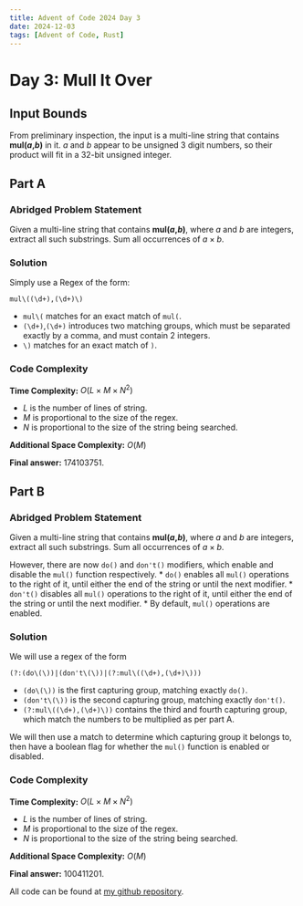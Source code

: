 ---
title: Advent of Code 2024 Day 3
date: 2024-12-03
tags: [Advent of Code, Rust]
---

<script src="https://cdnjs.cloudflare.com/ajax/libs/highlight.js/11.11.1/highlight.min.js"></script>
<script src="blog-post-scripts.js"></script>
<script type="text/javascript">hljs.highlightAll();</script>

# Day 3: Mull It Over

## Input Bounds

From preliminary inspection, the input is a multi-line string that contains **mul($a$,$b$)** in it. $a$ and $b$ appear to be unsigned 3 digit numbers, so their product will fit in a 32-bit unsigned integer.

## Part A

### Abridged Problem Statement

Given a multi-line string that contains **mul($a$,$b$)**, where $a$ and $b$ are integers, extract all such substrings. Sum all occurrences of $a\times b$.

### Solution

Simply use a Regex of the form:
```
mul\((\d+),(\d+)\)
```

* `mul\(` matches for an exact match of `mul(`.
* `(\d+)`,`(\d+)` introduces two matching groups, which must be separated exactly by a comma, and must contain 2 integers.
* `\)` matches for an exact match of `)`.

### Code Complexity

**Time Complexity:** $O(L \times M \times N^2)$

* $L$ is the number of lines of string.
* $M$ is proportional to the size of the regex.
* $N$ is proportional to the size of the string being searched.

**Additional Space Complexity:** $O(M)$

**Final answer:** 174103751.

## Part B

### Abridged Problem Statement

Given a multi-line string that contains **mul($a$,$b$)**, where $a$ and $b$ are integers, extract all such substrings. Sum all occurrences of $a\times b$.

However, there are now `do()` and `don't()` modifiers, which enable and disable the `mul()` function respectively. 
* `do()` enables all `mul()` operations to the right of it, until either the end of the string or until the next modifier.
* `don't()` disables all `mul()` operations to the right of it, until either the end of the string or until the next modifier.
* By default, `mul()` operations are enabled.

### Solution

We will use a regex of the form
```
(?:(do\(\))|(don't\(\))|(?:mul\((\d+),(\d+)\)))
```

* `(do\(\))` is the first capturing group, matching exactly `do()`.
* `(don't\(\))` is the second capturing group, matching exactly `don't()`.
* `(?:mul\((\d+),(\d+)\))` contains the third and fourth capturing group, which match the numbers to be multiplied as per part A.

We will then use a match to determine which capturing group it belongs to, then have a boolean flag for whether the `mul()` function is enabled or disabled.

### Code Complexity

**Time Complexity:** $O(L \times M \times N^2)$

* $L$ is the number of lines of string.
* $M$ is proportional to the size of the regex.
* $N$ is proportional to the size of the string being searched.

**Additional Space Complexity:** $O(M)$

**Final answer:** 100411201.

All code can be found at [my github repository](https://github.com/dillionlim/advent-of-code-2024/tree/main).